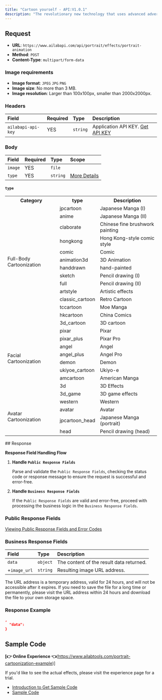 ```yaml
---
title: "Cartoon yourself - API:V1.0.1"
description: "The revolutionary new technology that uses advanced adversarial generation network technology to create highly cute cartoon faces with artistic aesthetics for users. With multi-dimensional retention of user characteristics, you can get the effect of a thousand faces! Choose from a variety of cartoon effects including Pixar, 3D, angel, devil, ukiyo-e, American comic, pop, Japanese comic, Chinese comic, retro comic, moe comic, hand-drawn, pencil drawing, and art effects. With Cartoon Yourself, you can turn any picture into a cartoon and add a unique touch of art to your photos. Get creative and cartoon yourself today!"
---
```



<apiOfflineNotice />

## Request

- **URL**: `https://www.ailabapi.com/api/portrait/effects/portrait-animation`
- **Method**: `POST`
- **Content-Type**: `multipart/form-data`

### Image requirements

- **Image format**: `JPEG` `JPG` `PNG`
- **Image size**: No more than 3 MB.
- **Image resolution**: Larger than 100x100px, smaller than 2000x2000px.

### Headers

| Field              | Required | Type     | Description                                        |
|:-------------------|:---------|:---------|:---------------------------------------------------|
| `ailabapi-api-key` | YES      | `string` | Application API KEY. [Get API KEY](/docs/get-api-key) |

### Body

| Field   | Required | Type     | Scope                 |
|:--------|:---------|:---------|:----------------------|
| `image` | YES      | `file`   |                       |
| `type`  | YES      | `string` | [More Details](#type) |

#### `type` 

<table>
  <tr>
    <th>Category</th>
    <th>type</th>
    <th>Description</th>
  </tr>
  <tr>
    <td rowspan="13">Full-Body Cartoonization</td>
    <td>jpcartoon</td>
    <td>Japanese Manga (I)</td>
  </tr>
  <tr>
    <td>anime</td>
    <td>Japanese Manga (II)</td>
  </tr>
  <tr>
    <td>claborate</td>
    <td>Chinese fine brushwork painting</td>
  </tr>
  <tr>
    <td>hongkong</td>
    <td>Hong Kong-style comic style</td>
  </tr>
  <tr>
    <td>comic</td>
    <td>Comic</td>
  </tr>
  <tr>
    <td>animation3d</td>
    <td>3D Animation</td>
  </tr>
  <tr>
    <td>handdrawn</td>
    <td>hand-painted</td>
  </tr>
  <tr>
    <td>sketch</td>
    <td>Pencil drawing (I)</td>
  </tr>
  <tr>
    <td>full</td>
    <td>Pencil drawing (II)</td>
  </tr>
  <tr>
    <td>artstyle</td>
    <td>Artistic effects</td>
  </tr>
  <tr>
    <td>classic_cartoon</td>
    <td>Retro Cartoon</td>
  </tr>
  <tr>
    <td>tccartoon</td>
    <td>Moe Manga</td>
  </tr>
  <tr>
    <td>hkcartoon</td>
    <td>China Comics</td>
  </tr>

  <tr>
    <td rowspan="10">Facial Cartoonization</td>
    <td>3d_cartoon</td>
    <td>3D cartoon</td>
  </tr>
  <tr>
    <td>pixar</td>
    <td>Pixar</td>
  </tr>
  <tr>
    <td>pixar_plus</td>
    <td>Pixar Pro</td>
  </tr>
  <tr>
    <td>angel</td>
    <td>Angel</td>
  </tr>
  <tr>
    <td>angel_plus</td>
    <td>Angel Pro</td>
  </tr>
  <tr>
    <td>demon</td>
    <td>Demon</td>
  </tr>
  <tr>
    <td>ukiyoe_cartoon</td>
    <td>Ukiyo-e</td>
  </tr>
  <tr>
    <td>amcartoon</td>
    <td>American Manga</td>
  </tr>
  <tr>
    <td>3d</td>
    <td>3D Effects</td>
  </tr>
  <tr>
    <td>3d_game</td>
    <td>3D game effects</td>
  </tr>

  <tr>
    <td rowspan="4">Avatar Cartoonization</td>
    <td>western</td>
    <td>Western</td>
  </tr>
  <tr>
    <td>avatar</td>
    <td>Avatar</td>
  </tr>
  <tr>
    <td>jpcartoon_head</td>
    <td>Japanese Manga (portrait)</td>
  </tr>
  <tr>
    <td>head</td>
    <td>Pencil drawing (head)</td>
  </tr>

</table>
## Response

**Response Field Handling Flow**

1. **Handle `Public Response Fields`**

   Parse and validate the `Public Response Fields`, checking the status code or response message to ensure the request is successful and error-free.

2. **Handle `Business Response Fields`**

   If the `Public Response Fields` are valid and error-free, proceed with processing the business logic in the `Business Response Fields`.

### Public Response Fields

<a href="/docs/response-description" target="_blank">Viewing Public Response Fields and Error Codes</a>

### Business Response Fields

| Field        | Type     | Description                              |
|:-------------|:---------|:-----------------------------------------|
| `data`       | `object` | The content of the result data returned. |
| +`image_url` | `string` | Resulting image URL address.             |

The URL address is a temporary address, valid for 24 hours, and will not be accessible after it expires. If you need to save the file for a long time or permanently, please visit the URL address within 24 hours and download the file to your own storage space.

### Response Example

```json
,
  "data":           
}
```

## Sample Code

**[👉 Online Experience 👈**(https://www.ailabtools.com/portrait-cartoonization-example)]

If you'd like to see the actual effects, please visit the experience page for a trial.

- [Introduction to Get Sample Code](get-sample-code)
- [Sample Code][PostmanURL]

[PostmanURL]: https://documenter.getpostman.com/view/26387069/2s93JxqgHE#61918668-cec5-45d4-b462-24f51c56fc3a